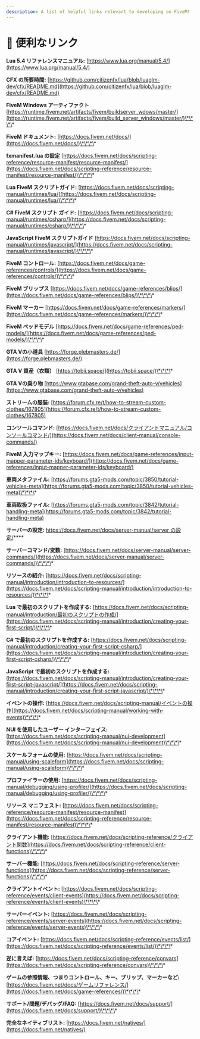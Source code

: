 ```yaml
---
description: A list of helpful links relevant to developing on FiveM!
---
```


# 🔗 便利なリンク

**Lua 5.4 リファレンスマニュアル:** [https://www.lua.org/manual/5.4/](https://www.lua.org/manual/5.4/)

**CFX の所要時間:** [https://github.com/citizenfx/lua/blob/luaglm-dev/cfx/README.md](https://github.com/citizenfx/lua/blob/luaglm-dev/cfx/README.md)

**FiveM Windows アーティファクト** [https://runtime.fivem.net/artifacts/fivem/buildserver_wdows/master/](https://runtime.fivem.net/artifacts/fivem/build_server_windows/master/)\*\*\*\*

**FiveM ドキュメント:** [https://docs.fivem.net/docs/](https://docs.fivem.net/docs/)\*\*\*\*

**fxmanifest.lua の設定** [https://docs.fivem.net/docs/scripting-reference/resource-manifest/resource-manifest/](https://docs.fivem.net/docs/scripting-reference/resource-manifest/resource-manifest/)\*\*\*\*

**Lua FiveM スクリプトガイド:** [https://docs.fivem.net/docs/scripting-manual/runtimes/lua/](https://docs.fivem.net/docs/scripting-manual/runtimes/lua/)\*\*\*\*

**C# FiveM スクリプト ガイド:** [https://docs.fivem.net/docs/scripting-manual/runtimes/csharp/](https://docs.fivem.net/docs/scripting-manual/runtimes/csharp/)\*\*\*\*

**JavaScript FiveM スクリプトガイド** [https://docs.fivem.net/docs/scripting-manual/runtimes/javascript/](https://docs.fivem.net/docs/scripting-manual/runtimes/javascript/)\*\*\*\*

**FiveM コントロール:** [https://docs.fivem.net/docs/game-references/controls/](https://docs.fivem.net/docs/game-references/controls/)\*\*\*\*

**FiveM ブリップス** [https://docs.fivem.net/docs/game-references/blips/](https://docs.fivem.net/docs/game-references/blips/)\*\*\*\*

**FiveM マーカー** [https://docs.fivem.net/docs/game-references/markers/](https://docs.fivem.net/docs/game-references/markers/)\*\*\*\*

**FiveM ペッドモデル** [https://docs.fivem.net/docs/game-references/ped-models/](https://docs.fivem.net/docs/game-references/ped-models/)\*\*\*\*

**GTA Vの小道具** [https://forge.plebmasters.de/](https://forge.plebmasters.de/)

**GTA V 資産（衣類）** [https://tobii.space/](https://tobii.space/)\*\*\*\*

**GTA Vの乗り物** [https://www.gtabase.com/grand-theft-auto-v/vehicles](https://www.gtabase.com/grand-theft-auto-v/vehicles)

**ストリームの服装:** [https://forum.cfx.re/t/how-to-stream-custom-clothes/167805](https://forum.cfx.re/t/how-to-stream-custom-clothes/167805)

**コンソールコマンド:** [https://docs.fivem.net/docs/クライアントマニュアル/コンソールコマンド/](https://docs.fivem.net/docs/client-manual/console-commands/)

**FiveM 入力マップキー:** [https://docs.fivem.net/docs/game-references/input-mapper-parameter-ids/keyboard/](https://docs.fivem.net/docs/game-references/input-mapper-parameter-ids/keyboard/)

**車両メタファイル:** [https://forums.gta5-mods.com/topic/3850/tutorial-vehicles-meta](https://forums.gta5-mods.com/topic/3850/tutorial-vehicles-meta)\*\*\*\*

**車両取扱ファイル:** [https://forums.gta5-mods.com/topic/3842/tutorial-handling-meta](https://forums.gta5-mods.com/topic/3842/tutorial-handling-meta)

**サーバーの設定:** [https://docs.fivem.net/docs/server-manual/server の設定/](https://docs.fivem.net/docs/server-manual/setting-up-a-server/)\*\*\*\*

**サーバーコマンド/変数:** [https://docs.fivem.net/docs/server-manual/server-commands/](https://docs.fivem.net/docs/server-manual/server-commands/)\*\*\*\*

**リソースの紹介:** [https://docs.fivem.net/docs/scripting-manual/introduction/introduction-to-resources/](https://docs.fivem.net/docs/scripting-manual/introduction/introduction-to-resources/)\*\*\*\*

**Lua で最初のスクリプトを作成する:** [https://docs.fivem.net/docs/scripting-manual/introduction/最初のスクリプトの作成/](https://docs.fivem.net/docs/scripting-manual/introduction/creating-your-first-script/)\*\*\*\*

**C# で最初のスクリプトを作成する:** [https://docs.fivem.net/docs/scripting-manual/introduction/creating-your-first-script-csharp/](https://docs.fivem.net/docs/scripting-manual/introduction/creating-your-first-script-csharp/)\*\*\*\*

**JavaScript で最初のスクリプトを作成する:** [https://docs.fivem.net/docs/scripting-manual/introduction/creating-your-first-script-javascript/](https://docs.fivem.net/docs/scripting-manual/introduction/creating-your-first-script-javascript/)\*\*\*\*

**イベントの操作:** [https://docs.fivem.net/docs/scripting-manual/イベントの操作](https://docs.fivem.net/docs/scripting-manual/working-with-events)\*\*\*\*

**NUI を使用したユーザー インターフェイス:** [https://docs.fivem.net/docs/scripting-manual/nui-development](https://docs.fivem.net/docs/scripting-manual/nui-development)\*\*\*\*

**スケールフォームの使用:** [https://docs.fivem.net/docs/scripting-manual/using-scaleform](https://docs.fivem.net/docs/scripting-manual/using-scaleform)\*\*\*\*

**プロファイラーの使用:** [https://docs.fivem.net/docs/scripting-manual/debugging/using-profiler/](https://docs.fivem.net/docs/scripting-manual/debugging/using-profiler/)\*\*\*\*

**リソース マニフェスト:** [https://docs.fivem.net/docs/scripting-reference/resource-manifest/resource-manifest](https://docs.fivem.net/docs/scripting-reference/resource-manifest/resource-manifest)\*\*\*\*

**クライアント機能:** [https://docs.fivem.net/docs/scripting-reference/クライアント関数](https://docs.fivem.net/docs/scripting-reference/client-functions)\*\*\*\*

**サーバー機能:** [https://docs.fivem.net/docs/scripting-reference/server-functions](https://docs.fivem.net/docs/scripting-reference/server-functions)\*\*\*\*

**クライアントイベント:** [https://docs.fivem.net/docs/scripting-reference/events/client-events](https://docs.fivem.net/docs/scripting-reference/events/client-events)\*\*\*\*

**サーバーイベント:** [https://docs.fivem.net/docs/scripting-reference/events/server-events](https://docs.fivem.net/docs/scripting-reference/events/server-events)\*\*\*\*

**コアイベント:** [https://docs.fivem.net/docs/scripting-reference/events/list/](https://docs.fivem.net/docs/scripting-reference/events/list/)\*\*\*\*

**逆に言えば:** [https://docs.fivem.net/docs/scripting-reference/convars](https://docs.fivem.net/docs/scripting-reference/convars)\*\*\*\*

**ゲームの参照情報、つまりコントロール、キー、ブリップ、マーカーなど:** [https://docs.fivem.net/docs/ゲームリファレンス/](https://docs.fivem.net/docs/game-references/)\*\*\*\*

**サポート/問題/デバッグ/FAQ:** [https://docs.fivem.net/docs/support/](https://docs.fivem.net/docs/support/)\*\*\*\*

**完全なネイティブリスト:** [https://docs.fivem.net/natives/](https://docs.fivem.net/natives/)
